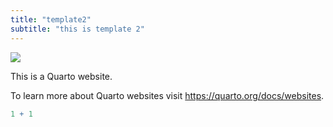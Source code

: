 ```yaml
---
title: "template2"
subtitle: "this is template 2"
---
```

![](images/landscape.png)

This is a Quarto website.

To learn more about Quarto websites visit <https://quarto.org/docs/websites>.

```r
1 + 1
```
